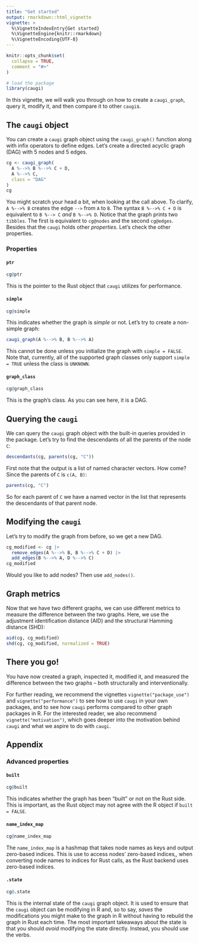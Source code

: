 ```yaml
---
title: "Get started"
output: rmarkdown::html_vignette
vignette: >
  %\VignetteIndexEntry{Get started}
  %\VignetteEngine{knitr::rmarkdown}
  %\VignetteEncoding{UTF-8}
---
```


```r
knitr::opts_chunk$set(
  collapse = TRUE,
  comment = "#>"
)
```


```r
# load the package
library(caugi)
```

In this vignette, we will walk you through on how to create a `caugi_graph`, query it, modify it, and then compare it to other `caugi`s. 

## The `caugi` object

You can create a `caugi` graph object using the `caugi_graph()` function along with infix operators to define edges. Let's create a directed acyclic graph (DAG) with 5 nodes and 5 edges.

```r
cg <- caugi_graph(
  A %-->% B %-->% C + D,
  A %-->% C,
  class = "DAG"
)
cg
```

You might scratch your head a bit, when looking at the call above. To clarify, `A %-->% B` creates the edge `-->` from `A` to `B`. The syntax `B %-->% C + D` is equivalent to `B %--> C` _and_ `B %-->% D`. Notice that the graph prints two `tibbles`. The first is equivalent to `cg@nodes` and the second `cg@edges`. Besides that the `caugi` holds other _properties_. Let's check the other properties. 

### Properties

#### `ptr`

```r
cg@ptr
```

This is the pointer to the Rust object that `caugi` utilizes for performance. 

#### `simple`

```r
cg@simple
```

This indicates whether the graph is _simple_ or not. Let's try to create a non-simple graph:

```r
caugi_graph(A %-->% B, B %-->% A)
```

This cannot be done unless you initialize the graph with `simple = FALSE`. Note that, currently, all of the supported graph classes only support `simple = TRUE` unless the class is `UNKNOWN`. 

#### `graph_class`

```r
cg@graph_class
```

This is the graph's class. As you can see here, it is a DAG.

## Querying the `caugi`

We can query the `caugi` graph object with the built-in queries provided in the package. Let's try to find the descendants of all the parents of the node `C`:

```r
descendants(cg, parents(cg, "C"))
```

First note that the output is a list of named character vectors. How come? Since the parents of `C` is `c(A, B)`:
```r
parents(cg, "C")
```

So for each parent of `C` we have a named vector in the list that represents the descendants of that parent node. 

## Modifying the `caugi`

Let's try to modify the graph from before, so we get a new DAG.

```r
cg_modified <- cg |>
  remove_edges(A %-->% B, B %-->% C + D) |>
  add_edges(B %-->% A, D %-->% C)
cg_modified
```

Would you like to add nodes? Then use `add_nodes()`. 

## Graph metrics

Now that we have two different graphs, we can use different metrics to measure the difference between the two graphs. Here, we use the adjustment identification distance (AID) and the structural Hamming distance (SHD): 

```r
aid(cg, cg_modified)
shd(cg, cg_modified, normalized = TRUE)
```

## There you go!

You have now created a graph, inspected it, modified it, and measured the difference between the two graphs -- both structurally and interventionally. 

For further reading, we recommend the vignettes `vignette("package_use")` and `vignette("performance")` to see how to use `caugi` in your own packages, and to see how `caugi` performs compared to other graph packages in R. For the interested reader, we also recommend `vignette("motivation")`, which goes deeper into the motivation behind `caugi` and what we aspire to do with `caugi`.

## Appendix

### Advanced properties

#### `built`

```r
cg@built
```

This indicates whether the graph has been "built" or not on the Rust side. This is important, as the Rust object may not agree with the R object if `built = FALSE`. 

#### `name_index_map`

```r
cg@name_index_map
```

The `name_index_map` is a hashmap that takes node names as keys and output zero-based indices. This is use to access nodes' zero-based indices,, when converting node names to indices for Rust calls, as the Rust backend uses zero-based indices. 

#### `.state`

```r
cg@.state
```

This is the internal state of the `caugi` graph object. It is used to ensure that the `caugi` object can be modifying in R and, so to say, _saves_ the modifications you might make to the graph in R without having to rebuild the graph in Rust each time. The most important takeaways about the state is that you should _avoid_ modifying the state directly. Instead, you should use the verbs.  

